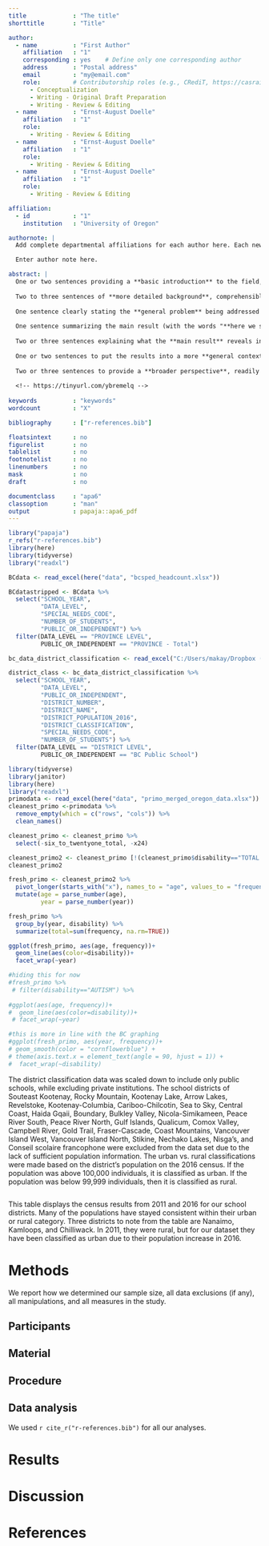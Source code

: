 ```yaml
---
title             : "The title"
shorttitle        : "Title"

author: 
  - name          : "First Author"
    affiliation   : "1"
    corresponding : yes    # Define only one corresponding author
    address       : "Postal address"
    email         : "my@email.com"
    role:         # Contributorship roles (e.g., CRediT, https://casrai.org/credit/)
      - Conceptualization
      - Writing - Original Draft Preparation
      - Writing - Review & Editing
  - name          : "Ernst-August Doelle"
    affiliation   : "1"
    role:
      - Writing - Review & Editing
  - name          : "Ernst-August Doelle"
    affiliation   : "1"
    role:
      - Writing - Review & Editing
  - name          : "Ernst-August Doelle"
    affiliation   : "1"
    role:
      - Writing - Review & Editing

affiliation:
  - id            : "1"
    institution   : "University of Oregon"

authornote: |
  Add complete departmental affiliations for each author here. Each new line herein must be indented, like this line.

  Enter author note here.

abstract: |
  One or two sentences providing a **basic introduction** to the field,  comprehensible to a scientist in any discipline.
  
  Two to three sentences of **more detailed background**, comprehensible  to scientists in related disciplines.
  
  One sentence clearly stating the **general problem** being addressed by  this particular study.
  
  One sentence summarizing the main result (with the words "**here we show**" or their equivalent).
  
  Two or three sentences explaining what the **main result** reveals in direct comparison to what was thought to be the case previously, or how the  main result adds to previous knowledge.
  
  One or two sentences to put the results into a more **general context**.
  
  Two or three sentences to provide a **broader perspective**, readily comprehensible to a scientist in any discipline.
  
  <!-- https://tinyurl.com/ybremelq -->
  
keywords          : "keywords"
wordcount         : "X"

bibliography      : ["r-references.bib"]

floatsintext      : no
figurelist        : no
tablelist         : no
footnotelist      : no
linenumbers       : no
mask              : no
draft             : no

documentclass     : "apa6"
classoption       : "man"
output            : papaja::apa6_pdf
---
```


```r
library("papaja")
r_refs("r-references.bib")
library(here)
library(tidyverse)
library("readxl")

BCdata <- read_excel(here("data", "bcsped_headcount.xlsx"))

BCdatastripped <- BCdata %>% 
  select("SCHOOL_YEAR", 
         "DATA_LEVEL", 
         "SPECIAL_NEEDS_CODE", 
         "NUMBER_OF_STUDENTS", 
         "PUBLIC_OR_INDEPENDENT") %>% 
  filter(DATA_LEVEL == "PROVINCE LEVEL", 
         PUBLIC_OR_INDEPENDENT == "PROVINCE - Total")
```

```r

bc_data_district_classification <- read_excel("C:/Users/makay/Dropbox (University of Oregon)/University of Oregon/Fall 2020/EDLD 651 Data Science/Final Project/bc_data_district_classification.xlsx")

district_class <- bc_data_district_classification %>%
  select("SCHOOL_YEAR",
         "DATA_LEVEL",
         "PUBLIC_OR_INDEPENDENT",
         "DISTRICT_NUMBER",
         "DISTRICT_NAME",
         "DISTRICT_POPULATION_2016",
         "DISTRICT_CLASSIFICATION",
         "SPECIAL_NEEDS_CODE",
         "NUMBER_OF_STUDENTS") %>%
  filter(DATA_LEVEL == "DISTRICT LEVEL",
         PUBLIC_OR_INDEPENDENT == "BC Public School")

```

```r
library(tidyverse)
library(janitor)
library(here)
library("readxl")
primodata <- read_excel(here("data", "primo_merged_oregon_data.xlsx"))
cleanest_primo <-primodata %>% 
  remove_empty(which = c("rows", "cols")) %>% 
  clean_names()

```

```r
cleanest_primo <- cleanest_primo %>% 
  select(-six_to_twentyone_total, -x24)


```

```r
cleanest_primo2 <- cleanest_primo [!(cleanest_primo$disability=="TOTAL (SUM OF ALL OF THE ABOVE)" |cleanest_primo$disability=="OTHER HEALTH IMPAIRMENT" | cleanest_primo$disability=="SPECIFIC LEARNING DISABILITY" | cleanest_primo$disability=="SPECIFIC LEARNING DISABILITY"),]
cleanest_primo2

```

```r
fresh_primo <- cleanest_primo2 %>% 
  pivot_longer(starts_with("x"), names_to = "age", values_to = "frequency") %>% 
  mutate(age = parse_number(age), 
         year = parse_number(year))

```

```r
fresh_primo %>% 
  group_by(year, disability) %>% 
  summarize(total=sum(frequency, na.rm=TRUE))
```

```r
ggplot(fresh_primo, aes(age, frequency))+
  geom_line(aes(color=disability))+
  facet_wrap(~year)


```

```r
#hiding this for now
#fresh_primo %>% 
 # filter(disability=="AUTISM") %>% 
  
#ggplot(aes(age, frequency))+
#  geom_line(aes(color=disability))+
 # facet_wrap(~year)

```
```r
#this is more in line with the BC graphing
#ggplot(fresh_primo, aes(year, frequency))+
# geom_smooth(color = "cornflowerblue") +
# theme(axis.text.x = element_text(angle = 90, hjust = 1)) +
#  facet_wrap(~disability)

```

The district classification data was scaled down to include only public schools, while excluding private institutions. The school districts of Souteast Kootenay, Rocky Mountain, Kootenay Lake, Arrow Lakes, Revelstoke, Kootenay-Columbia, Cariboo-Chilcotin, Sea to Sky, Central Coast, Haida Gqaii, Boundary, Bulkley Valley, Nicola-Simikameen, Peace River South, Peace River North, Gulf Islands, Qualicum, Comox Valley, Campbell River, Gold Trail, Fraser-Cascade, Coast Mountains, Vancouver Island West, Vancouver Island North, Stikine, Nechako Lakes, Nisga's, and Conseil scolaire francophone were excluded from the data set due to the lack of sufficient population information. The urban vs. rural classifications were made based on the district's population on the 2016 census.  If the population was above 100,000 individuals, it is classified as urban. If the population was below 99,999 individuals, then it is classified as rural. 

``` r



```

This table displays the census results from 2011 and 2016 for our school districts. Many of the populations have stayed consistent within their urban or rural category. Three districts to note from the table are Nanaimo, Kamloops, and Chilliwack.  In 2011, they were rural, but for our dataset they have been classified as urban due to their population increase in 2016.

# Methods
We report how we determined our sample size, all data exclusions (if any), all manipulations, and all measures in the study. <!-- 21-word solution (Simmons, Nelson & Simonsohn, 2012; retrieved from http://ssrn.com/abstract=2160588) -->

## Participants

## Material

## Procedure

## Data analysis
We used `r cite_r("r-references.bib")` for all our analyses.


# Results

# Discussion


\newpage

# References

\begingroup
\setlength{\parindent}{-0.5in}
\setlength{\leftskip}{0.5in}

<div id="refs" custom-style="Bibliography"></div>
\endgroup
